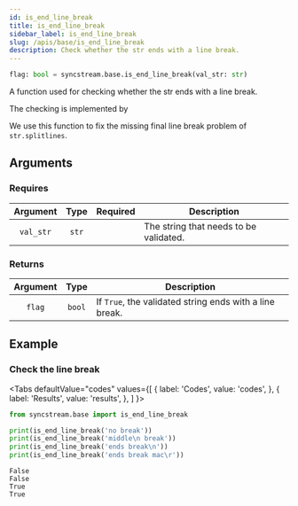 ```yaml
---
id: is_end_line_break
title: is_end_line_break
sidebar_label: is_end_line_break
slug: /apis/base/is_end_line_break
description: Check whether the str ends with a line break.
---
```





<APITopBar type="func" isPrivate={true} source="base.is_end_line_break" />

```python
flag: bool = syncstream.base.is_end_line_break(val_str: str)
```

A function used for checking whether the str ends with a line break.

The checking is implemented by

<IconLink href="https://docs.python.org/3/library/stdtypes.html#str.splitlines" />

We use this function to fix the missing final line break problem of `str.splitlines`.

## Arguments

### Requires

| Argument  | Type  |             Required              | <center>Description</center>           |
| :-------: | :---: | :-------------------------------: | :------------------------------------- |
| `val_str` | `str` | <InlineIcon icon={vsiCheckIcon}/> | The string that needs to be validated. |

### Returns

| Argument |  Type  | <center>Description</center>                            |
| :------: | :----: | :------------------------------------------------------ |
|  `flag`  | `bool` | If `True`, the validated string ends with a line break. |

## Example

### <IconObjType type="term"/> Check the line break

<Tabs
  defaultValue="codes"
  values={[
    { label: 'Codes', value: 'codes', },
    { label: 'Results', value: 'results', },
  ]
}>

<TabItem value="codes">

```python
from syncstream.base import is_end_line_break

print(is_end_line_break('no break'))
print(is_end_line_break('middle\n break'))
print(is_end_line_break('ends break\n'))
print(is_end_line_break('ends break mac\r'))
```

</TabItem>

<TabItem value="results">

```shell
False
False
True
True
```

</TabItem>
</Tabs>
